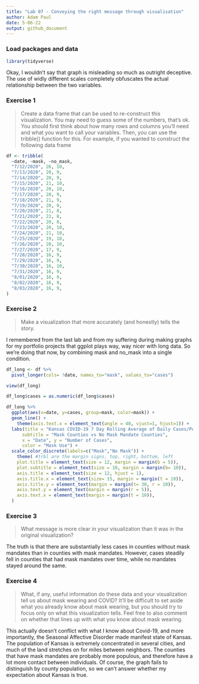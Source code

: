 ```yaml
---
title: "Lab 07 - Conveying the right message through visualisation"
author: Adam Paul
date: 5-06-22
output: github_document
---
```


### Load packages and data

```r
library(tidyverse) 
```

Okay, I wouldn't say that graph is misleading so much as outright deceptive. The use of widly different scales completely obfuscates the actual relationship between the two variables.

### Exercise 1

>Create a data frame that can be used to re-construct this visualization. You may need to guess some of the numbers, that’s ok. You should first think about how many rows and columns you’ll need and what you want to call your variables. Then, you can use the tribble() function for this. For example, if you wanted to construct the following data frame

```r
df <- tribble(
  ~date, ~mask, ~no_mask,
  "7/12/2020", 26, 10,
  "7/13/2020", 20, 9,
  "7/14/2020", 20, 9,
  "7/15/2020", 21, 10,
  "7/16/2020", 20, 10,
  "7/17/2020", 20, 9,
  "7/18/2020", 21, 9,
  "7/19/2020", 20, 9,
  "7/20/2020", 21, 8,
  "7/21/2020", 22, 8,
  "7/22/2020", 20, 8,
  "7/23/2020", 20, 10,
  "7/24/2020", 21, 10,
  "7/25/2020", 19, 10,
  "7/26/2020", 20, 10,
  "7/27/2020", 17, 9,
  "7/28/2020", 16, 9,
  "7/29/2020", 16, 9,
  "7/30/2020", 16, 10,
  "7/31/2020", 16, 9,
  "8/01/2020", 16, 9,
  "8/02/2020", 16, 9,
  "8/03/2020", 16, 9,
)

```

### Exercise 2

> Make a visualization that more accurately (and honestly) tells the story.

I remembered from the last lab and from my suffering during making graphs for my portfolio projects that ggplot plays way, way nicer with long data. So we're doing that now, by combining mask and no_mask into a single condition.

```r
df_long <- df %>%
  pivot_longer(cols= !date, names_to="mask", values_to="cases") 

view(df_long)

df_long$cases = as.numeric(df_long$cases)

```


```r
df_long %>%
  ggplot(aes(x=date, y=cases, group=mask, color=mask)) +
  geom_line() +
    theme(axis.text.x = element_text(angle = 40, vjust=1, hjust=1)) +
  labs(title = "Kansas COVID-19 7 Day Rolling Average of Daily Cases/Per 100K Population",
      subtitle = "Mask Counties vs No Mask Mandate Counties", 
      x = "Date", y = "Number of Cases", 
      color = "Mask Use") +
  scale_color_discrete(labels=c("Mask","No Mask")) +
    theme( #trbl are the margin signs, top, right, bottom, left
    plot.title = element_text(size = 12, margin = margin(b = 5)),
    plot.subtitle = element_text(size = 10, margin = margin(b= 10)),
    axis.title = element_text(size = 12, hjust = 1),    
    axis.title.x = element_text(size= 15, margin = margin(t = 10)),
    axis.title.y = element_text(margin = margin(t= 30, r = 10)),
    axis.text.y = element_text(margin = margin(r = 5)),
    axis.text.x = element_text(margin = margin(t = 10)),
  ) 


```



### Exercise 3

> What message is more clear in your visualization than it was in the original visualization?

The truth is that there are substantially less cases in counties without mask mandates than in counties with mask mandates. However, cases steadily fell in counties that had mask mandates over time, while no mandates stayed around the same.


### Exercise 4

> What, if any, useful information do these data and your visualization tell us about mask wearing and COVID? It’ll be difficult to set aside what you already know about mask wearing, but you should try to focus only on what this visualization tells. Feel free to also comment on whether that lines up with what you know about mask wearing.

This actually doesn't conflict with what I know about Covid-19, and more importantly, the Seasonal Affective Disorder made manifest state of Kansas. The population of Kansas is extremely concentrated in several cities, and much of the land stretches on for miles between neighbors. The counties that have mask mandates are probably more populous, and therefore have a lot more contact between individuals. Of course, the graph fails to distinguish by county population, so we can't answer whether my expectation about Kansas is true.


